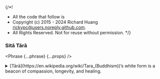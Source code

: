 {/*!
 * All the code that follow is
 * Copyright (c) 2015 - 2024 Richard Huang <rickypc@users.noreply.github.com>.
 * All Rights Reserved. Not for reuse without permission.
 */}


### Sitā Tārā

<Phrase {...phrase} {...props} />

<details>
  <summary>
    [Tārā](https://en.wikipedia.org/wiki/Tara_(Buddhism))’s white form is a beacon of compassion, longevity, and healing.
  </summary>
  <div>
    {/* @ts-ignore */}
    > Oṃ O Tārā, I Pray O Tārā, O Swift One, Mine, Long Life, Happy Life, Wisdom, Abundance, Make It So! So Be It!

    <MultiLingual {...phrase} />
  </div>
</details>
